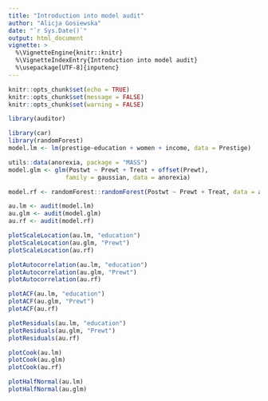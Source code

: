 ```yaml
---
title: "Introduction into model audit"
author: "Alicja Gosiewska"
date: "`r Sys.Date()`"
output: html_document
vignette: >
  %\VignetteEngine{knitr::knitr}
  %\VignetteIndexEntry{Introduction into model audit}
  %\usepackage[UTF-8]{inputenc}
---
```


```r
knitr::opts_chunk$set(echo = TRUE)
knitr::opts_chunk$set(message = FALSE)
knitr::opts_chunk$set(warning = FALSE)
```

```r
library(auditor)
```


```r
library(car)
library(randomForest)
model.lm <- lm(prestige~education + women + income, data = Prestige)

utils::data(anorexia, package = "MASS")
model.glm <- glm(Postwt ~ Prewt + Treat + offset(Prewt),
                family = gaussian, data = anorexia)

model.rf <- randomForest::randomForest(Postwt ~ Prewt + Treat, data = anorexia)

```

```r
au.lm <- audit(model.lm)
au.glm <- audit(model.glm)
au.rf <- audit(model.rf)
```


```r
plotScaleLocation(au.lm, "education")
plotScaleLocation(au.glm, "Prewt")
plotScaleLocation(au.rf)
```


```r
plotAutocorrelation(au.lm, "education")
plotAutocorrelation(au.glm, "Prewt")
plotAutocorrelation(au.rf)
```


```r
plotACF(au.lm, "education")
plotACF(au.glm, "Prewt")
plotACF(au.rf)
```

```r
plotResiduals(au.lm, "education")
plotResiduals(au.glm, "Prewt")
plotResiduals(au.rf)
```


```r
plotCook(au.lm)
plotCook(au.glm)
plotCook(au.rf)

```



```r
plotHalfNormal(au.lm)
plotHalfNormal(au.glm)
```

